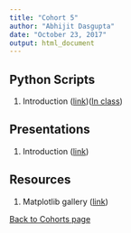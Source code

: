 ```yaml
---
title: "Cohort 5"
author: "Abhijit Dasgupta"
date: "October 23, 2017"
output: html_document
---
```



## Python Scripts
1. Introduction ([link](../scripts/Introduction.py))([In class](cohort5day1.py))

## Presentations
1. Introduction (<a href = "../present/Introduction.html" target="_blank">link</a>)

## Resources
1. Matplotlib gallery (<a href = "https://matplotlib.org/gallery.html" target = "_blank">link</a>)


[Back to Cohorts page](../cohorts.html)
